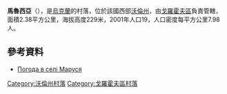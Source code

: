 {{coord|50|36|36|N|25|0|49|E|scale:30000|display=title}}

'''馬魯西亞'''（{{lang-uk|Маруся}}），是[[烏克蘭|烏克蘭]]的村落，位於該國西部[[沃倫州|沃倫州]]，由[[戈羅霍夫區|戈羅霍夫區]]負責管轄，面積2.38平方公里，海拔高度229米，2001年人口19，人口密度每平方公里7.98人。

==參考資料==
* [http://weather.in.ua/ua/volynskaja/15176 Погода в селі Маруся] {{Wayback|url=http://weather.in.ua/ua/volynskaja/15176 |date=20170817130115 }}

[[Category:沃倫州村落|Category:沃倫州村落]]
[[Category:戈羅霍夫區村落|Category:戈羅霍夫區村落]]


{{Volyn-geo-stub}}